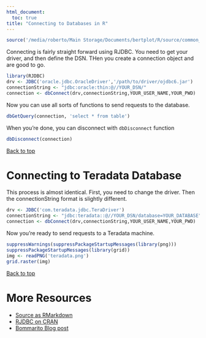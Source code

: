 ```yaml
---
html_document:
  toc: true
title: "Connecting to Databases in R"
---
```


```r
source('/media/roberto/Main Storage/Documents/bertplot/R/source/common_rmd_options.R')
```

Connecting is fairly straight forward using RJDBC.  You need to get your driver, and then define the DSN.  THen you create a connection object and are good to go.

```r
library(RJDBC)
drv <- JDBC('oracle.jdbc.OracleDriver','/path/to/driver/ojdbc6.jar')
connectionString <- "jdbc:oracle:thin:@//YOUR_DSN/"
connection <- dbConnect(drv,connectionString,YOUR_USER_NAME,YOUR_PWD)
```

Now you can use all sorts of functions to send requests to the database.

```r
dbGetQuery(connection, 'select * from table')
```

When you're done, you can disconnect with `dbDisconnect` function

```r
dbDisconnect(connection)
```

<a href="#top">Back to top</a>

# Connecting to Teradata Database

This process is almost identical.  First, you need to change the driver. Then the connectionString format is slightly different.

```r
drv <- JDBC('com.teradata.jdbc.TeraDriver')
connectionString <- "jdbc:teradata::@//YOUR_DSN/database=YOUR_DATABASE"
connection <- dbConnect(drv,connectionString,YOUR_USER_NAME,YOUR_PWD)
```

Now you're ready to send requests to a Teradata machine.

```r
suppressWarnings(suppressPackageStartupMessages(library(png)))
suppressPackageStartupMessages(library(grid))
img <- readPNG('teradata.png')
grid.raster(img)
```

<a href="#top">Back to top</a>

# More Resources
- [Source as RMarkdown](https://github.com/rweyant/bertplot/)
- [RJDBC on CRAN](https://cran.r-project.org/web/packages/RJDBC/index.html)
- [Bommarito Blog post](http://bommaritollc.com/2012/11/connecting-r-to-an-oracle-database-with-rjdbc/?utm_source=rss&utm_medium=rss&utm_campaign=connecting-r-to-an-oracle-database-with-rjdbc)
